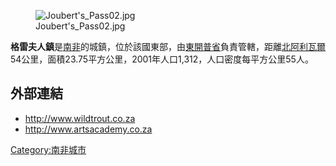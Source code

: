 [[Image:Joubert's_Pass02.jpg|right]]

'''格雷夫人鎮'''是[[南非|南非]]的城鎮，位於該國東部，由[[東開普省|東開普省]]負責管轄，距離[[北阿利瓦爾|北阿利瓦爾]]54公里，面積23.75平方公里，2001年人口1,312，人口密度每平方公里55人。

==外部連結==
* http://www.wildtrout.co.za {{Wayback|url=http://www.wildtrout.co.za/ |date=20200617073902 }}
* http://www.artsacademy.co.za {{Wayback|url=http://www.artsacademy.co.za/ |date=20200603221003 }}

{{SouthAfrica-geo-stub}}
[[Category:南非城市|Category:南非城市]]